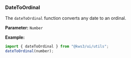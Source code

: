 
<Version />

<Meta of={DateToOrdinalStories} />

### DateToOrdinal

The `dateToOrdinal` function converts any date to an ordinal.

**Parameter:**
`Number`

**Example:**

```js
import { dateToOrdinal } from "@kws3/ui/utils";
dateToOrdinal(number);
```

<Story of={DateToOrdinalStories.DateToOrdinal} />
